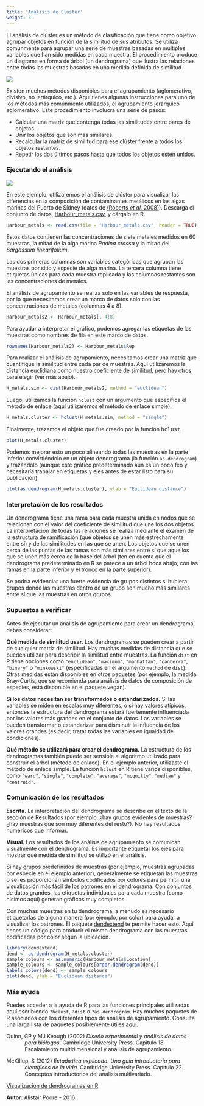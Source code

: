 ```yaml
---
title: 'Análisis de Clúster'
weight: 3
---
```


El análisis de clúster es un método de clasificación que tiene como objetivo agrupar objetos en función de la similitud de sus atributos. Se utiliza comúnmente para agrupar una serie de muestras basadas en múltiples variables que han sido medidas en cada muestra. El procedimiento produce un diagrama en forma de árbol (un dendrograma) que ilustra las relaciones entre todas las muestras basadas en una medida definida de similitud.

![](Cluster_analysis_image.jpg)


Existen muchos métodos disponibles para el agrupamiento (aglomerativo, divisivo, no jerárquico, etc.). Aquí tienes algunas instrucciones para uno de los métodos más comúnmente utilizados, el agrupamiento jerárquico aglomerativo. Este procedimiento involucra una serie de pasos:

* Calcular una matriz que contenga todas las similitudes entre pares de objetos.
* Unir los objetos que son más similares.
* Recalcular la matriz de similitud para ese clúster frente a todos los objetos restantes.
* Repetir los dos últimos pasos hasta que todos los objetos estén unidos.


### Ejecutando el análisis
 

![](Cluster_analysis_image2.jpg)


En este ejemplo, utilizaremos el análisis de clúster para visualizar las diferencias en la composición de contaminantes metálicos en las algas marinas del Puerto de Sídney (datos de [(Roberts *et al.* 2008)](http://www.sciencedirect.com/science/article/pii/S026974910800033X)). Descarga el conjunto de datos, [Harbour_metals.csv](/datasets/Harbour_metals.csv), y cárgalo en R.


```r
Harbour_metals <- read.csv(file = "Harbour_metals.csv", header = TRUE)
```

Estos datos contienen las concentraciones de siete metales medidos en 60 muestras, la mitad de la alga marina *Padina crassa* y la mitad del *Sargassum linearifolium*.

Las dos primeras columnas son variables categóricas que agrupan las muestras por sitio y especie de alga marina. La tercera columna tiene etiquetas únicas para cada muestra replicada y las columnas restantes son las concentraciones de metales.

El análisis de agrupamiento se realiza solo en las variables de respuesta, por lo que necesitamos crear un marco de datos solo con las concentraciones de metales (columnas 4 a 8).


```r
Harbour_metals2 <- Harbour_metals[, 4:8]
```

Para ayudar a interpretar el gráfico, podemos agregar las etiquetas de las muestras como nombres de fila en este marco de datos.

```r
rownames(Harbour_metals2) <- Harbour_metals$Rep
```


Para realizar el análisis de agrupamiento, necesitamos crear una matriz que cuantifique la similitud entre cada par de muestras. Aquí utilizaremos la distancia euclidiana como nuestro coeficiente de similitud, pero hay otros para elegir (ver más abajo).


```r
H_metals.sim <- dist(Harbour_metals2, method = "euclidean")
```

Luego, utilizamos la función `hclust` con un argumento que especifica el método de enlace (aquí utilizaremos el método de enlace simple).


```r
H_metals.cluster <- hclust(H_metals.sim, method = "single")
```

Finalmente, trazamos el objeto que fue creado por la función <font face="monospace">hclust</font>.


```r
plot(H_metals.cluster)
```

Podemos mejorar esto un poco alineando todas las muestras en la parte inferior convirtiéndolo en un objeto dendrograma (la función `as.dendrogram`) y trazándolo (aunque este gráfico predeterminado aún es un poco feo y necesitaría trabajar en etiquetas y ejes antes de estar listo para su publicación).

```r
plot(as.dendrogram(H_metals.cluster), ylab = "Euclidean distance")
```
  


### Interpretación de los resultados

Un dendrograma tiene una rama para cada muestra unida en nodos que se relacionan con el valor del coeficiente de similitud que une los dos objetos. La interpretación de todas las relaciones se realiza mediante el examen de la estructura de ramificación (qué objetos se unen más estrechamente entre sí) y de las similitudes en las que se unen. Los objetos que se unen cerca de las puntas de las ramas son más similares entre sí que aquellos que se unen más cerca de la base del árbol (ten en cuenta que el dendrograma predeterminado en R se parece a un árbol boca abajo, con las ramas en la parte inferior y el tronco en la parte superior).

Se podría evidenciar una fuerte evidencia de grupos distintos si hubiera grupos donde las muestras dentro de un grupo son mucho más similares entre sí que las muestras en otros grupos.


### Supuestos a verificar

Antes de ejecutar un análisis de agrupamiento para crear un dendrograma, debes considerar:

**Qué medida de similitud usar.** Los dendrogramas se pueden crear a partir de cualquier matriz de similitud. Hay muchas medidas de distancia que se pueden utilizar para describir la similitud entre muestras. La función `dist` en R tiene opciones como `"euclidean"`, `"maximum"`, `"manhattan"`, `"canberra"`, `"binary"` o `"minkowski"` (especificadas en el argumento `method` de `dist`). Otras medidas están disponibles en otros paquetes (por ejemplo, la medida Bray-Curtis, que se recomienda para análisis de datos de composición de especies, está disponible en el paquete vegan).

**Si los datos necesitan ser transformados o estandarizados.** Si las variables se miden en escalas muy diferentes, o si hay valores atípicos, entonces la estructura del dendrograma estará fuertemente influenciada por los valores más grandes en el conjunto de datos. Las variables se pueden transformar o estandarizar para disminuir la influencia de los valores grandes (es decir, tratar todas las variables en igualdad de condiciones).

**Qué método se utilizará para crear el dendrograma.** La estructura de los dendrogramas también puede ser sensible al algoritmo utilizado para construir el árbol (método de enlace). En el ejemplo anterior, utilizaste el método de enlace simple. La función `hclust` en R tiene varios disponibles, como `"ward"`, `"single"`, `"complete"`, `"average"`, `"mcquitty"`, `"median"` y `"centroid"`.


### Comunicación de los resultados

**Escrita.** La interpretación del dendrograma se describe en el texto de la sección de Resultados (por ejemplo, ¿hay grupos evidentes de muestras? ¿hay muestras que son muy diferentes del resto?). No hay resultados numéricos que informar.

**Visual.** Los resultados de los análisis de agrupamiento se comunican visualmente con el dendrograma. Es importante etiquetar los ejes para mostrar qué medida de similitud se utilizó en el análisis.

Si hay grupos predefinidos de muestras (por ejemplo, muestras agrupadas por especie en el ejemplo anterior), generalmente se etiquetan las muestras o se les proporcionan símbolos codificados por colores para permitir una visualización más fácil de los patrones en el dendrograma. Con conjuntos de datos grandes, las etiquetas individuales para cada muestra (como hicimos aquí) generan gráficos muy completos.

Con muchas muestras en tu dendrograma, a menudo es necesario etiquetarlas de alguna manera (por ejemplo, por color) para ayudar a visualizar los patrones. El paquete [dendextend](https://cran.r-project.org/web/packages/dendextend/vignettes/FAQ.html) te permite hacer esto. Aquí tienes un código para producir el mismo dendrograma con las muestras codificadas por color según la ubicación.


```r
library(dendextend)
dend <- as.dendrogram(H_metals.cluster)
sample_colours <- as.numeric(Harbour_metals$Location)
sample_colours <- sample_colours[order.dendrogram(dend)]
labels_colors(dend) <- sample_colours
plot(dend, ylab = "Euclidean distance")
```
  
### Más ayuda

Puedes acceder a la ayuda de R para las funciones principales utilizadas aquí escribiendo `?hclust`, `?dist` o `?as.dendrogram`. Hay muchos paquetes de R asociados con los diferentes tipos de análisis de agrupamiento. Consulta una larga lista de paquetes posiblemente útiles [aquí](http://cran.cnr.berkeley.edu/web/views/Cluster.html).

<p style="margin-left: .5in; text-indent: -.5in;">Quinn, GP y MJ Keough (2002) *Diseño experimental y análisis de datos para biólogos*. Cambridge University Press. Capítulo 18. Escalamiento multidimensional y análisis de agrupamiento.</p>

<p style="margin-left: .5in; text-indent: -.5in;">McKillup, S (2012) *Estadística explicada. Una guía introductoria para científicos de la vida.* Cambridge University Press. Capítulo 22. Conceptos introductorios del análisis multivariado.</p>

[Visualización de dendrogramas en R](http://rpubs.com/gaston/dendrograms)

**Autor**: Alistair Poore - 2016
